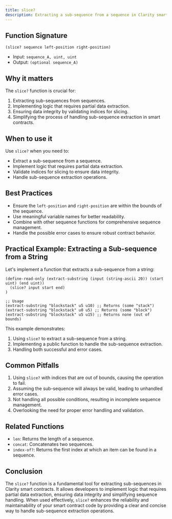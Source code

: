 ```yaml
---
title: slice?
description: Extracting a sub-sequence from a sequence in Clarity smart contracts.
---
```


## Function Signature

```clarity
(slice? sequence left-position right-position)
```

- Input: `sequence_A, uint, uint`
- Output: `(optional sequence_A)`

## Why it matters

The `slice?` function is crucial for:

1. Extracting sub-sequences from sequences.
2. Implementing logic that requires partial data extraction.
3. Ensuring data integrity by validating indices for slicing.
4. Simplifying the process of handling sub-sequence extraction in smart contracts.

## When to use it

Use `slice?` when you need to:

- Extract a sub-sequence from a sequence.
- Implement logic that requires partial data extraction.
- Validate indices for slicing to ensure data integrity.
- Handle sub-sequence extraction operations.

## Best Practices

- Ensure the `left-position` and `right-position` are within the bounds of the sequence.
- Use meaningful variable names for better readability.
- Combine with other sequence functions for comprehensive sequence management.
- Handle the possible error cases to ensure robust contract behavior.

## Practical Example: Extracting a Sub-sequence from a String

Let's implement a function that extracts a sub-sequence from a string:

```clarity
(define-read-only (extract-substring (input (string-ascii 20)) (start uint) (end uint))
  (slice? input start end)
)

;; Usage
(extract-substring "blockstack" u5 u10) ;; Returns (some "stack")
(extract-substring "blockstack" u0 u5) ;; Returns (some "block")
(extract-substring "blockstack" u5 u15) ;; Returns none (out of bounds)
```

This example demonstrates:
1. Using `slice?` to extract a sub-sequence from a string.
2. Implementing a public function to handle the sub-sequence extraction.
3. Handling both successful and error cases.

## Common Pitfalls

1. Using `slice?` with indices that are out of bounds, causing the operation to fail.
2. Assuming the sub-sequence will always be valid, leading to unhandled error cases.
3. Not handling all possible conditions, resulting in incomplete sequence management.
4. Overlooking the need for proper error handling and validation.

## Related Functions

- `len`: Returns the length of a sequence.
- `concat`: Concatenates two sequences.
- `index-of?`: Returns the first index at which an item can be found in a sequence.

## Conclusion

The `slice?` function is a fundamental tool for extracting sub-sequences in Clarity smart contracts. It allows developers to implement logic that requires partial data extraction, ensuring data integrity and simplifying sequence handling. When used effectively, `slice?` enhances the reliability and maintainability of your smart contract code by providing a clear and concise way to handle sub-sequence extraction operations.
